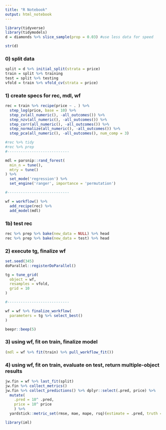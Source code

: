 ---
title: "R Notebook"
output: html_notebook
---

```{r include=FALSE}
library(tidyverse)
library(tidymodels)
d = diamonds %>% slice_sample(prop = 0.03) #use less data for speed
```

```{r}
str(d)
```


### 0) split data
```{r}
split = d %>% initial_split(strata = price)
train = split %>% training
test = split %>% testing
vfold = train %>% vfold_cv(strata = price)
```


### 1) create specs for rec, mdl, wf
```{r}
rec = train %>% recipe(price ~ . ) %>% 
  step_log(price, base = 10) %>% 
  step_zv(all_numeric(), -all_outcomes()) %>% 
  step_nzv(all_numeric(), -all_outcomes()) %>% 
  step_corr(all_numeric(), -all_outcomes()) %>% 
  step_normalize(all_numeric(), -all_outcomes()) %>% 
  step_pca(all_numeric(), -all_outcomes(), num_comp = 3)

#rec %>% tidy
#rec %>% prep
#----------------------------

mdl = parsnip::rand_forest(
  min_n = tune(),
  mtry = tune()
) %>%
  set_mode('regression') %>% 
  set_engine('ranger', importance = 'permutation')

#----------------------------

wf = workflow() %>% 
  add_recipe(rec) %>% 
  add_model(mdl)
```

### 1b) test rec
```{r}
rec %>% prep %>% bake(new_data = NULL) %>% head
rec %>% prep %>% bake(new_data = test) %>% head
```

### 2) execute tg, finalize wf
```{r}
set.seed(345)
doParallel::registerDoParallel()

tg = tune_grid(
  object = wf,
  resamples = vfold,
  grid = 10
)

#----------------------------

wf = wf %>% finalize_workflow(
  parameters = tg %>% select_best()
)

beepr::beep(5)
```

### 3) using wf, fit on train, finalize model
```{r}
(mdl = wf %>% fit(train) %>% pull_workflow_fit())

```

### 4) using wf, fit on train, evaluate on test, return multiple-object results
```{r}
jw.fin = wf %>% last_fit(split)
jw.fin %>% collect_metrics()
jw.fin %>% collect_predictions() %>% dplyr::select(.pred, price) %>% 
  mutate(
    .pred = 10^ .pred,
    price = 10^ price
    ) %>% 
  yardstick::metric_set(rmse, mae, mape, rsq)(estimate = .pred, truth = price)
```

```{r}
library(iml)
```

